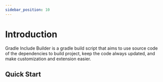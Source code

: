 ```yaml
---
sidebar_position: 10
---
```



# Introduction

Gradle Include Builder is a gradle build script that aims to use source code of the dependencies to build project,
keep the code always updated, and make customization and extension easier.

## Quick Start

